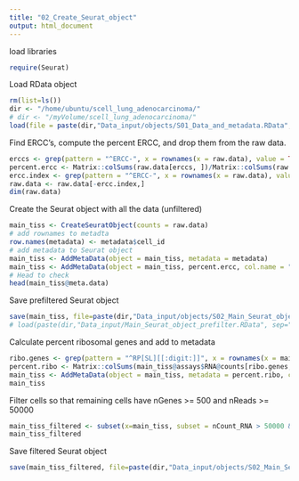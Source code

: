 ```yaml
---
title: "02_Create_Seurat_object"
output: html_document
---
```


load libraries
```r
require(Seurat)
```

Load RData object 
```r
rm(list=ls())
dir <- "/home/ubuntu/scell_lung_adenocarcinoma/"
# dir <- "/myVolume/scell_lung_adenocarcinoma/"
load(file = paste(dir,"Data_input/objects/S01_Data_and_metadata.RData", sep=""))
```

Find ERCC's, compute the percent ERCC, and drop them from the raw data.
```r
erccs <- grep(pattern = "^ERCC-", x = rownames(x = raw.data), value = TRUE)
percent.ercc <- Matrix::colSums(raw.data[erccs, ])/Matrix::colSums(raw.data)
ercc.index <- grep(pattern = "^ERCC-", x = rownames(x = raw.data), value = FALSE)
raw.data <- raw.data[-ercc.index,]
dim(raw.data)
```

Create the Seurat object with all the data (unfiltered)
```r
main_tiss <- CreateSeuratObject(counts = raw.data)
# add rownames to metadta 
row.names(metadata) <- metadata$cell_id
# add metadata to Seurat object 
main_tiss <- AddMetaData(object = main_tiss, metadata = metadata)
main_tiss <- AddMetaData(object = main_tiss, percent.ercc, col.name = "percent.ercc")
# Head to check
head(main_tiss@meta.data)
```

Save prefiltered Seurat object 
```r
save(main_tiss, file=paste(dir,"Data_input/objects/S02_Main_Seurat_object_prefilter.RData", sep=""))
# load(paste(dir,"Data_input/Main_Seurat_object_prefilter.RData", sep=""))
```

Calculate percent ribosomal genes and add to metadata
```r
ribo.genes <- grep(pattern = "^RP[SL][[:digit:]]", x = rownames(x = main_tiss@assays$RNA@data), value = TRUE)
percent.ribo <- Matrix::colSums(main_tiss@assays$RNA@counts[ribo.genes, ])/Matrix::colSums(main_tiss@assays$RNA@data)
main_tiss <- AddMetaData(object = main_tiss, metadata = percent.ribo, col.name = "percent.ribo")
main_tiss
```

Filter cells so that remaining cells have nGenes >= 500 and nReads >= 50000
```r
main_tiss_filtered <- subset(x=main_tiss, subset = nCount_RNA > 50000 & nFeature_RNA > 500)
main_tiss_filtered
```

Save filtered Seurat object
```r
save(main_tiss_filtered, file=paste(dir,"Data_input/objects/S02_Main_Seurat_object_filtered.RData", sep=""))
```